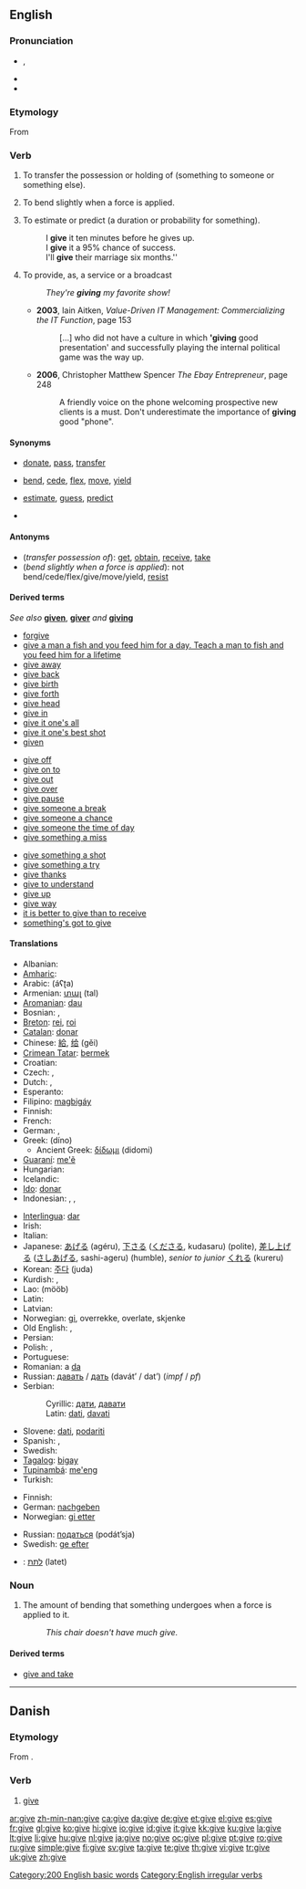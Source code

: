 {{wikipedia|dab=give}}
==English==

{{rank|hand|young|place|154|give|ever|saw|things}}

===Pronunciation===
* {{IPA|/gɪv/}}, {{SAMPA|/gIv/}}
* {{audio|en-us-give.ogg|Audio (US)}}
* {{rhymes|ɪv}}

===Etymology===
From {{etyl|ang|en}} {{term|giefan||lang=ang}}

===Verb===
{{en-verb|gives|giving|gave|given}}

# {{ditransitive}} To transfer the possession or holding of (something to someone or something else).
# {{intransitive}} To bend slightly when a force is applied.
# {{ditransitive}} To estimate or predict (a duration or probability for something).
#: I '''give''' it ten minutes before he gives up.
#: I '''give''' it a 95% chance of success.
#: I'll '''give''' their marriage six months.''
# {{transitive}} To provide, as, a service or a broadcast
#: ''They're '''giving''' my favorite show!''
#* '''2003''', Iain Aitken, ''Value-Driven IT Management: Commercializing the IT Function'', page 153
#*: [...] who did not have a culture in which ''''giving''' good presentation' and successfully playing the internal political game was the way up.
#* '''2006''', Christopher Matthew Spencer ''The Ebay Entrepreneur'', page 248
#*: A friendly voice on the phone welcoming prospective new clients is a must. Don't underestimate the importance of '''giving''' good "phone".

====Synonyms====
* {{sense|transfer possession of}} [[donate]], [[pass]], [[transfer]]
* {{sense|bend slightly when a force is applied}} [[bend]], [[cede]], [[flex]], [[move]], [[yield]]
* {{sense|estimate or predict}} [[estimate]], [[guess]], [[predict]]
* {{sense|provide}}

====Antonyms====
* (''transfer possession of''): [[get]], [[obtain]], [[receive]], [[take]]
* (''bend slightly when a force is applied''): not bend/cede/flex/give/move/yield, [[resist]]

====Derived terms====
''See also'' '''[[given]]''', '''[[giver]]''' ''and'' '''[[giving]]'''
{{top3}}
* [[forgive]]
* [[give a man a fish and you feed him for a day. Teach a man to fish and you feed him for a lifetime]]
* [[give away]]
* [[give back]]
* [[give birth]]
* [[give forth]]
* [[give head]]
* [[give in]]
* [[give it one's all]]
* [[give it one's best shot]]
* [[given]]<!--noun-->
{{mid3}}
* [[give off]]
* [[give on to]]<!--not "give onto"-->
* [[give out]]
* [[give over]]
* [[give pause]]
* [[give someone a break]]
* [[give someone a chance]]
* [[give someone the time of day]]
* [[give something a miss]]
{{mid3}}
* [[give something a shot]]
* [[give something a try]]
* [[give thanks]]
* [[give to understand]]
* [[give up]]
* [[give way]]
* [[it is better to give than to receive]]
* [[something's got to give]]
{{bottom}}

====Translations====
{{trans-top|transfer the possession of something to someone else}}
* Albanian: {{t-|sq|jep|xs=Albanian}}
* [[Amharic]]: {{tø|am|መስጠት|tr=mäsṭät|sc=Ethi}}
* Arabic: {{Arab|[[أعطى]]}} (áʕʈa)
* Armenian: [[տալ]] (tal)
* [[Aromanian]]: [[dau]]
* Bosnian: {{t-|bs|dati}}, {{t-|bs|davati}}
* [[Breton]]: [[rei]], [[roi]]
* [[Catalan]]: [[donar]]
* Chinese: [[給]], [[给]] (gěi)
* [[Crimean Tatar]]: [[bermek]]
* Croatian: {{t-|hr|dati}}
* Czech: {{t-|cs|darovat}}, {{t+|cs|dát}}
* Dutch: {{t+|nl|geven}}, {{t+|nl|overhandigen}}
* Esperanto: {{t+|eo|doni|xs=Esperanto}}
* Filipino: [[magbigáy]]
* Finnish: {{t+|fi|antaa}}
* French: {{t+|fr|donner}}
* German: {{t+|de|geben}}, {{t+|de|abgeben}}
* Greek: {{δίνω}} (díno)
** Ancient Greek: [[δίδωμι]]  (didomi)
* [[Guaraní]]: [[me'ẽ]]
* Hungarian: {{t+|hu|ad}}
* Icelandic: {{t+|is|gefa}}
* [[Ido]]: [[donar]]
* Indonesian: {{t+|id|beri|xs=Indonesian}}, {{t+|id|beri|alt=memberi|xs=Indonesian}}, {{t+|id|beri|alt=memberikan|xs=Indonesian}}
{{trans-mid}}
* [[Interlingua]]: [[dar]]
* Irish: {{t-|ga|tabhair|xs=Irish}}
* Italian: {{t+|it|dare}}
* Japanese: [[あげる]] (agéru), [[下さる]] ([[くださる]], kudasaru) (polite), [[差し上げる]] ([[さしあげる]], sashi-ageru) (humble), ''senior to junior'' [[くれる]] (kureru)
* Korean: [[주다]] (juda)
* Kurdish: {{t+|ku|dan}}, {{t-|ku|دان|sc=KUchar}}
* Lao: {{Laoo|[[ມອບ]]}} (mööb)
* Latin: {{t-|la|dare}}
* Latvian: {{t-|lv|dot|xs=Latvian}}
* Norwegian: [[gi]], overrekke, overlate, skjenke
* Old English: {{t-|ang|sellan|xs=Old English}}, {{t+|ang|giefan|alt=ġiefan|xs=Old English}}
* Persian: {{t+|fa|دادن|alt=دادَن|tr=dādæn|sc=fa-Arab|xs=Persian}}
* Polish: {{t+|pl|dać}}, {{t+|pl|przekazać}}
* Portuguese: {{t+|pt|dar}}
* Romanian: a [[da]]
* Russian: [[давать]] / [[дать]] (davát’ / dat’) (''impf'' / ''pf'')
* Serbian:
*: Cyrillic: [[дати#Serbian|дати]], [[давати#Serbian|давати]]
*: Latin: [[dati#Serbian|dati]], [[davati#Serbian|davati]]
* Slovene: [[dati]], [[podariti]]
* Spanish: {{t+|es|dar}}, {{t+|es|entregar}}
* Swedish: {{t+|sv|ge}}
* [[Tagalog]]: [[bigay]]
* [[Tupinambá]]: [[me'eng]]
* Turkish: {{t+|tr|vermek}}
{{trans-bottom}}

{{trans-top|bend sligthly when a force is applied}}
* Finnish: {{t-|fi|antaa periksi}}
* German: [[nachgeben]]
* Norwegian: [[gi etter]]
{{trans-mid}}
* Russian: [[податься]] (podát’sja)
* Swedish: [[ge efter]]
{{trans-bottom}}

{{checktrans-top}}
* {{ttbc|Hebrew}}: [[לתת]] (latet)
{{checktrans-bottom}}

===Noun===
{{en-noun|-}}

# {{uncountable}} The amount of bending that something undergoes when a force is applied to it.
#: ''This chair doesn't have much give.''

====Derived terms====
* [[give and take]]

[[Category:200 English basic words]]
[[Category:English irregular verbs]]

----

==Danish==

===Etymology===
From {{etyl|non|da}} {{term|gefa|lang=non}}.

===Verb===
{{da-verb|giv|give|giver|gav|har|givet}}

# [[give#English|give]]

[[ar:give]]
[[zh-min-nan:give]]
[[ca:give]]
[[da:give]]
[[de:give]]
[[et:give]]
[[el:give]]
[[es:give]]
[[fr:give]]
[[gl:give]]
[[ko:give]]
[[hi:give]]
[[io:give]]
[[id:give]]
[[it:give]]
[[kk:give]]
[[ku:give]]
[[la:give]]
[[lt:give]]
[[li:give]]
[[hu:give]]
[[nl:give]]
[[ja:give]]
[[no:give]]
[[oc:give]]
[[pl:give]]
[[pt:give]]
[[ro:give]]
[[ru:give]]
[[simple:give]]
[[fi:give]]
[[sv:give]]
[[ta:give]]
[[te:give]]
[[th:give]]
[[vi:give]]
[[tr:give]]
[[uk:give]]
[[zh:give]]